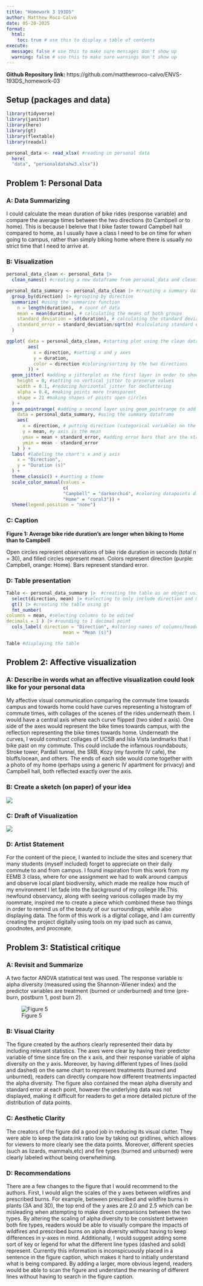 ```yaml
---
title: "Homework 3 193DS"
author: Matthew Roco-Calvo
date: 05-28-2025
format:
  html:
    toc: true # use this to display a table of contents
execute:
  message: false # use this to make sure messages don't show up
  warning: false # use this to make sure warnings don't show up
---
```


**Github Repository link:** https://github.com/matthewroco-calvo/ENVS-193DS_homework-03

## Setup (packages and data)

```r

library(tidyverse) 
library(janitor)
library(here)
library(gt)
library(flextable)
library(readxl)

personal_data <- read_xlsx( #reading in personal data
  here(
  "data", "personaldatahw3.xlsx"))

```

## Problem 1: Personal Data

### A: Data Summarizing

I could calculate the mean duration of bike rides (response variable) and compare the average times between the two directions (to Cambpell or to home). This is because I beleive that I bike faster toward Campbell hall compared to home, as I usually have a class I need to be on time for when going to campus, rather than simply biking home where there is usually no strict time that I need to arrive at.

### B: Visualization

```r

personal_data_clean <- personal_data |> 
  clean_names() #creating a new dataframe from personal_data and cleaning column names for ease of use

personal_data_summary <- personal_data_clean |> #creating a summary dataframe using the cleaned up data
  group_by(direction) |> #grouping by direction
  summarize( #using the summarize function 
    n = length(duration),  # count of data
    mean = mean(duration), # calculating the means of both groups
    standard_deviation = sd(duration), # calculating the standard deviations
    standard_error = standard_deviation/sqrt(n) #calculating standard error using the formula
  ) 

ggplot( data = personal_data_clean, #starting plot using the clean dataframe
        aes(
          x = direction, #setting x and y axes
          y = duration,
          color = direction #coloring/sorting by the two directions
        )) +
  geom_jitter( #adding a jitterplot as the first layer in order to show the underlying data
    height = 0, #setting no vertical jitter to preserve values
    width = 0.1, #reducing horizontal jitter for decluttering
    alpha = 0.4, #making points more transparent
    shape = 21 #making shapes of points open circles
  ) +
  geom_pointrange( #adding a second layer using geom_pointrange to add mean and SE bars
    data = personal_data_summary, #using the summary dataframe
    aes(
      x = direction, # putting direction (categorical variable) on the x axis
      y = mean, #y axis is the mean
      ymax = mean + standard_error, #adding error bars that are the standard error
      ymin = mean - standard_error
    ) ) +
  labs( #labeling the chart's x and y axis 
    x = "Direction", 
    y = "Duration (s)"
  ) +
  theme_classic() + #setting a theme
  scale_color_manual(values =
                     c(
                     "Campbell" = "darkorchid", #coloring datapoints differently
                     "Home" = "coral3")) +
  theme(legend.position = "none")


```

### C: Caption

**Figure 1: Average bike ride duration's are longer when biking to Home than to Campbell**

Open circles represent observations of bike ride duration in seconds (total n = 30), and filled circles represent mean. Colors represent direction (purple: Campbell, orange: Home). Bars represent standard error.

### D: Table presentation

```r

Table <- personal_data_summary |>  #creating the table as an object using summary data frame
  select(direction, mean) |> #selecting to only include direction and mean
  gt() |> #creating the table using gt 
  fmt_number(
columns = mean, #selecting columns to be edited
decimals = 1 ) |> #rounding to 1 decimal point
  cols_label( direction = "Direction", #altering names of columns/header to be capatialized and readable
                     mean = "Mean (s)") 

Table #displaying the table

```

## Problem 2: Affective visualization

### A: Describe in words what an affective visualization could look like for your personal data

My affective visual communication comparing the commute time towards campus and towards home could have curves representing a histogram of commute times, with collages of the scenes of the rides underneath them. I would have a central axis where each curve flipped (two sided x axis). One side of the axes would represent the bike times towards campus, with the reflection representing the bike times towards home. Underneath the curves, I would construct collages of UCSB and Isla Vista landmarks that I bike past on my commute. This could include the infamous roundabouts, Stroke tower, Pardall tunnel, the SRB, Kozy (my favorite IV cafe), the bluffs/ocean, and others. The ends of each side would come together with a photo of my home (perhaps using a generic IV apartment for privacy) and Campbell hall, both reflected exactly over the axis.

### B: Create a sketch (on paper) of your idea

![](sketch.png)

### C: Draft of Visualization

![](draft.jpg)

### D: Artist Statement

For the content of the piece, I wanted to include the sites and scenery that many students (myself included) forget to appreciate on their daily commute to and from campus. I found inspiration from this work from my EEMB 3 class, where for one assignment we had to walk around campus and observe local plant biodiversity, which made me realize how much of my environment I let fade into the background of my college life.This newfound observancy, along with seeing various collages made by my roommate, inspired me to create a piece which combined these two things in order to remind us of the beauty of our surroundings, while also displaying data. The form of this work is a digital collage, and I am currently creating the project digitally using tools on my ipad such as canva, goodnotes, and procreate.  

## Problem 3: Statistical critique

### A: Revisit and Summarize

A two factor ANOVA statistical test was used. The response variable is alpha diversity (measured using the Shannon-Wiener index) and the predictor variables are treatment (burned or underburned) and time (pre-burn, postburn 1, post burn 2).

![Figure 5](figure5-193ds.png)

### B: Visual Clarity

The figure created by the authors clearly represented their data by including relevant statistics. The axes were clear by having their predictor variable of time since fire on the x axis, and their response variable of alpha diversity on the y axis. Moreover, by having different types of lines (solid and dashed) on the same chart to represent treatments (burned and unburned), readers can directly compare how different treatments impacted the alpha diversity. The figure also contained the mean alpha diversity and standard error at each point, however the underlying data was not displayed, making it difficult for readers to get a more detailed picture of the distribution of data points.

### C: Aesthetic Clarity

The creators of the figure did a good job in reducing its visual clutter. They were able to keep the data:ink ratio low by taking out gridlines, which allows for viewers to more clearly see the data points. Moreover, different species (such as lizards, mammals,etc) and fire types (burned and unburned) were clearly labeled without being overwhelming.

### D: Recommendations

There are a few changes to the figure that I would recommend to the authors. First, I would align the scales of the y axes between wildfires and prescribed burns. For example, between prescribed and wildfire burns in plants (3A and 3D), the top end of the y axes are 2.0 and 2.5 which can be misleading when attempting to make direct comparisons between the two types. By altering the scaling of alpha diversity to be consistent between both fire types, readers would be able to visually compare the impacts of wildfires and prescribed burns on alpha diversity without having to keep differences in y-axes in mind. Additionally, I would suggest adding some sort of key or legend for what the different line types (dashed and solid) represent. Currently this information is inconspicuously placed in a sentence in the figure caption, which makes it hard to initially understand what is being compared. By adding a larger, more obvious legend, readers would be able to scan the figure and understand the meaning of different lines without having to search in the figure caption.
